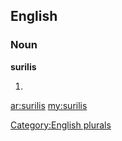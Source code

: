 ==English==

===Noun===
'''surilis'''

# {{plural of|[[surili]]}}

[[Category:English plurals]]

[[ar:surilis]]
[[my:surilis]]